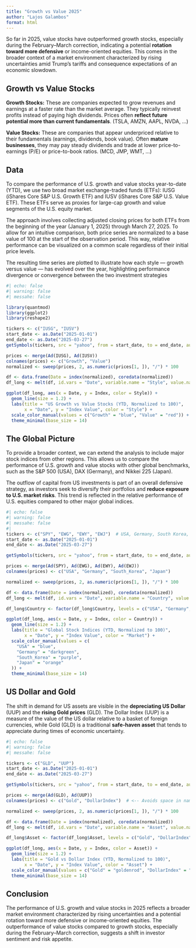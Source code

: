 ```yaml
---
title: "Growth vs Value 2025"
author: "Lajos Galambos"
format: html
---
```


So far in 2025, value stocks have outperformed growth stocks, especially during the February–March correction, indicating a potential **rotation toward more defensive** or income-oriented equities. This comes in the broader context of a market environment characterized by rising uncertainties amid Trump's tariffs and consequence expectations of an economic slowdown.

## Growth vs Value Stocks

**Growth Stocks:**
These are companies expected to grow revenues and earnings at a faster rate than the market average. They typically reinvest profits instead of paying high dividends. Prices often **reflect future potential more than current fundamentals**. (TSLA, AMZN, AAPL, NVDA, ...)

**Value Stocks:**
These are companies that appear underpriced relative to their fundamentals (earnings, dividends, book value). Often **mature businesses**, they may pay steady dividends and trade at lower price-to-earnings (P/E) or price-to-book ratios. (MCD, JMP, WMT, ...)

## Data

To compare the performance of U.S. growth and value stocks year-to-date (YTD), we use two broad market exchange-traded funds (ETFs): IUSG (iShares Core S&P U.S. Growth ETF) and IUSV (iShares Core S&P U.S. Value ETF). These ETFs serve as proxies for large-cap growth and value segments of the U.S. equity market.

The approach involves collecting adjusted closing prices for both ETFs from the beginning of the year (January 1, 2025) through March 27, 2025. To allow for an intuitive comparison, both price series are normalized to a base value of 100 at the start of the observation period. This way, relative performance can be visualized on a common scale regardless of their initial price levels.

The resulting time series are plotted to illustrate how each style — growth versus value — has evolved over the year, highlighting performance divergence or convergence between the two investment strategies

```r
#| echo: false
#| warning: false
#| messahe: false

library(quantmod)
library(ggplot2)
library(reshape2)

tickers <- c("IUSG", "IUSV")
start_date <- as.Date("2025-01-01")
end_date <- as.Date("2025-03-27")
getSymbols(tickers, src = "yahoo", from = start_date, to = end_date, auto.assign = TRUE)

prices <- merge(Ad(IUSG), Ad(IUSV))
colnames(prices) <- c("Growth", "Value")
normalized <- sweep(prices, 2, as.numeric(prices[1, ]), "/") * 100

df <- data.frame(Date = index(normalized), coredata(normalized))
df_long <- melt(df, id.vars = "Date", variable.name = "Style", value.name = "Index")

ggplot(df_long, aes(x = Date, y = Index, color = Style)) +
  geom_line(size = 1.2) +
  labs(title = "US Growth vs Value Stocks (YTD, Normalized to 100)",
       x = "Date", y = "Index Value", color = "Style") +
  scale_color_manual(values = c("Growth" = "blue", "Value" = "red")) +
  theme_minimal(base_size = 14)
```
## The Global Picture 

To provide a broader context, we can extend the analysis to include major stock indices from other regions. This allows us to compare the performance of U.S. growth and value stocks with other global benchmarks, such as the S&P 500 (USA), DAX (Germany), and Nikkei 225 (Japan).

The outflow of capital from US investments is part of an overall defensive strategy, as investors seek to diversify their portfolios and **reduce exposure to U.S. market risks**. This trend is reflected in the relative performance of U.S. equities compared to other major global indices.

```r
#| echo: false
#| warning: false
#| messahe: false
#| 
tickers <- c("SPY", "EWG", "EWY", "EWJ")  # USA, Germany, South Korea, Japan
start_date <- as.Date("2025-01-01")
end_date <- as.Date("2025-03-27")

getSymbols(tickers, src = "yahoo", from = start_date, to = end_date, auto.assign = TRUE)

prices <- merge(Ad(SPY), Ad(EWG), Ad(EWY), Ad(EWJ))
colnames(prices) <- c("USA", "Germany", "South_Korea", "Japan")

normalized <- sweep(prices, 2, as.numeric(prices[1, ]), "/") * 100

df <- data.frame(Date = index(normalized), coredata(normalized))
df_long <- melt(df, id.vars = "Date", variable.name = "Country", value.name = "Index")

df_long$Country <- factor(df_long$Country, levels = c("USA", "Germany", "South_Korea", "Japan"))

ggplot(df_long, aes(x = Date, y = Index, color = Country)) +
  geom_line(size = 1.2) +
  labs(title = "Global Stock Indices (YTD, Normalized to 100)",
       x = "Date", y = "Index Value", color = "Market") +
  scale_color_manual(values = c(
    "USA" = "blue",
    "Germany" = "darkgreen",
    "South_Korea" = "purple",
    "Japan" = "orange"
  )) +
  theme_minimal(base_size = 14)
```
## US Dollar and Gold

The shift in demand for US assets are visible in the **depreciating US Dollar** (UUP) and the **rising Gold prices** (GLD). The Dollar Index (UUP) is a measure of the value of the US dollar relative to a basket of foreign currencies, while Gold (GLD) is a traditional **safe-haven asset** that tends to appreciate during times of economic uncertainty.

```r
#| echo: false
#| warning: false
#| messahe: false

tickers <- c("GLD", "UUP")
start_date <- as.Date("2025-01-01")
end_date <- as.Date("2025-03-27")

getSymbols(tickers, src = "yahoo", from = start_date, to = end_date, auto.assign = TRUE)

prices <- merge(Ad(GLD), Ad(UUP))
colnames(prices) <- c("Gold", "DollarIndex")  # <-- Avoids space in name!

normalized <- sweep(prices, 2, as.numeric(prices[1, ]), "/") * 100

df <- data.frame(Date = index(normalized), coredata(normalized))
df_long <- melt(df, id.vars = "Date", variable.name = "Asset", value.name = "Index")

df_long$Asset <- factor(df_long$Asset, levels = c("Gold", "DollarIndex"))

ggplot(df_long, aes(x = Date, y = Index, color = Asset)) +
  geom_line(size = 1.2) +
  labs(title = "Gold vs Dollar Index (YTD, Normalized to 100)",
       x = "Date", y = "Index Value", color = "Asset") +
  scale_color_manual(values = c("Gold" = "goldenrod", "DollarIndex" = "darkblue")) +
  theme_minimal(base_size = 14)
```
## Conclusion

The performance of U.S. growth and value stocks in 2025 reflects a broader market environment characterized by rising uncertainties and a potential rotation toward more defensive or income-oriented equities. The outperformance of value stocks compared to growth stocks, especially during the February–March correction, suggests a shift in investor sentiment and risk appetite.

